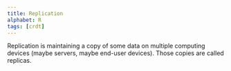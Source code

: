 ```yaml
---
title: Replication
alphabet: R
tags: [crdt]
---
```


Replication is maintaining a copy of some data on multiple computing devices (maybe servers, maybe end-user devices). Those copies are called replicas.